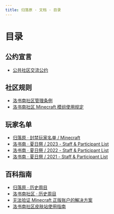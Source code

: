 ```yaml
---
title: 归落原 · 文档 · 目录
---
```


# 目录

## 公约宣言

- [公共社区交流公约](treaty/community_communication_covenant)

## 社区规则

- [洛书南社区管理条例](rules/losenone_community_management_regulations)
- [洛书南社区 Minecraft 模组使用规定](rules/allowed_modifications)

## 玩家名单

- [归落原 · 封禁玩家名单 / Minecraft](players_list/blacklists)
- [洛书南 · 夏日祭 / 2023 - Staff & Participant List](players_list/losenone_summerfestival_2023_staff_and_participant_list)
- [洛书南 · 夏日祭 / 2022 - Staff & Participant List](players_list/losenone_summerfestival_2022_staff_and_participant_list)
- [洛书南 · 夏日祭 / 2021 - Staff & Participant List](players_list/losenone_summerfestival_2021_staff_and_participant_list)

## 百科指南

- [归落原 · 历史周目](https://spark.yaasasi.cn/docs/playthrough)
- [洛书南社区 · 历史周目](https://spark.yaasasi.cn/docs/playthrough_losenone)
- [无法验证 Minecraft 正版账户的解决方案](wiki/minecraft_account_verification_failed)
- [洛书南社区皮肤站使用指南](wiki/losenone_skin_user_guide)